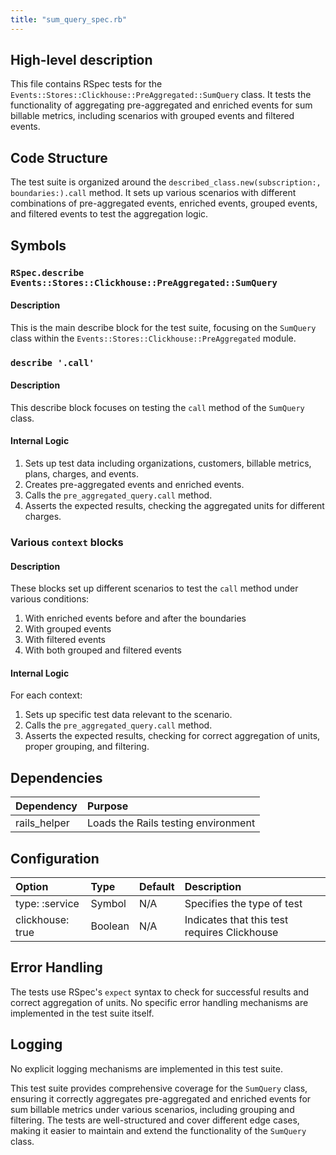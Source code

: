 ```yaml
---
title: "sum_query_spec.rb"
---
```


## High-level description
This file contains RSpec tests for the `Events::Stores::Clickhouse::PreAggregated::SumQuery` class. It tests the functionality of aggregating pre-aggregated and enriched events for sum billable metrics, including scenarios with grouped events and filtered events.

## Code Structure
The test suite is organized around the `described_class.new(subscription:, boundaries:).call` method. It sets up various scenarios with different combinations of pre-aggregated events, enriched events, grouped events, and filtered events to test the aggregation logic.

## Symbols

### `RSpec.describe Events::Stores::Clickhouse::PreAggregated::SumQuery`
#### Description
This is the main describe block for the test suite, focusing on the `SumQuery` class within the `Events::Stores::Clickhouse::PreAggregated` module.

### `describe '.call'`
#### Description
This describe block focuses on testing the `call` method of the `SumQuery` class.

#### Internal Logic
1. Sets up test data including organizations, customers, billable metrics, plans, charges, and events.
2. Creates pre-aggregated events and enriched events.
3. Calls the `pre_aggregated_query.call` method.
4. Asserts the expected results, checking the aggregated units for different charges.

### Various `context` blocks
#### Description
These blocks set up different scenarios to test the `call` method under various conditions:
1. With enriched events before and after the boundaries
2. With grouped events
3. With filtered events
4. With both grouped and filtered events

#### Internal Logic
For each context:
1. Sets up specific test data relevant to the scenario.
2. Calls the `pre_aggregated_query.call` method.
3. Asserts the expected results, checking for correct aggregation of units, proper grouping, and filtering.

## Dependencies
| Dependency | Purpose |
|:-----------|:--------|
| rails_helper | Loads the Rails testing environment |

## Configuration
| Option | Type | Default | Description |
|:-------|:-----|:--------|:------------|
| type: :service | Symbol | N/A | Specifies the type of test |
| clickhouse: true | Boolean | N/A | Indicates that this test requires Clickhouse |

## Error Handling
The tests use RSpec's `expect` syntax to check for successful results and correct aggregation of units. No specific error handling mechanisms are implemented in the test suite itself.

## Logging
No explicit logging mechanisms are implemented in this test suite.

This test suite provides comprehensive coverage for the `SumQuery` class, ensuring it correctly aggregates pre-aggregated and enriched events for sum billable metrics under various scenarios, including grouping and filtering. The tests are well-structured and cover different edge cases, making it easier to maintain and extend the functionality of the `SumQuery` class.